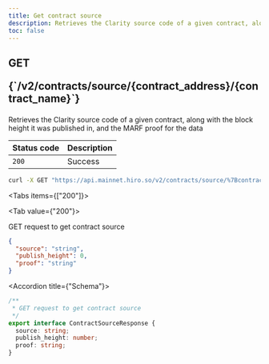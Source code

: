 ```yaml
---
title: Get contract source
description: Retrieves the Clarity source code of a given contract, along with the block height it was published in, and the MARF proof for the data
toc: false
---
```




<Root>

<API>

<div className='flex-1'>

<h2 className="not-prose mb-2 inline-flex items-center gap-3 font-mono">
  <div className="rounded-lg border px-1 py-0.5 text-xs font-medium border-green-400/50 bg-green-400/20 text-green-600 dark:text-green-400">
    GET
  </div>
  <p className="text-xs break-words overflow-hidden w-[95%]">{`/v2/contracts/source/{contract_address}/{contract_name}`}</p>
</h2>

Retrieves the Clarity source code of a given contract, along with the block height it was published in, and the MARF proof for the data

| Status code | Description |
| :----------- | :----------- |
| `200` | Success |

</div>

<APIExample>

```bash title="Terminal"
curl -X GET "https://api.mainnet.hiro.so/v2/contracts/source/%7Bcontract_address%7D/%7Bcontract_name%7D"
```

<Tabs items={["200"]}>

<Tab value={"200"}>

GET request to get contract source

```json title="Example response"
{
  "source": "string",
  "publish_height": 0,
  "proof": "string"
}
```

<Accordions>

<Accordion title={"Schema"}>

```ts
/**
 * GET request to get contract source
 */
export interface ContractSourceResponse {
  source: string;
  publish_height: number;
  proof: string;
}

```

</Accordion>

</Accordions>

</Tab>

</Tabs>

</APIExample>

</API>

</Root>